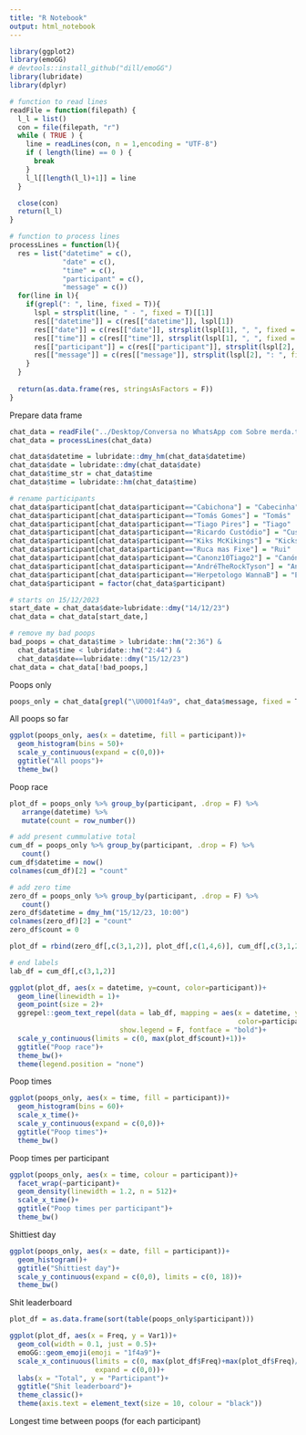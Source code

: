 ---
title: "R Notebook"
output: html_notebook
---



```{r}
library(ggplot2)
library(emoGG)
# devtools::install_github("dill/emoGG")
library(lubridate)
library(dplyr)
```



```{r}
# function to read lines
readFile = function(filepath) {
  l_l = list()
  con = file(filepath, "r")
  while ( TRUE ) {
    line = readLines(con, n = 1,encoding = "UTF-8")
    if ( length(line) == 0 ) {
      break
    }
    l_l[[length(l_l)+1]] = line
  }

  close(con)
  return(l_l)
}

# function to process lines
processLines = function(l){
  res = list("datetime" = c(),
             "date" = c(),
             "time" = c(),
             "participant" = c(),
             "message" = c())
  for(line in l){
    if(grepl(": ", line, fixed = T)){
      lspl = strsplit(line, " - ", fixed = T)[[1]]
      res[["datetime"]] = c(res[["datetime"]], lspl[1])
      res[["date"]] = c(res[["date"]], strsplit(lspl[1], ", ", fixed = T)[[1]][1])
      res[["time"]] = c(res[["time"]], strsplit(lspl[1], ", ", fixed = T)[[1]][2])
      res[["participant"]] = c(res[["participant"]], strsplit(lspl[2], ": ", fixed = T)[[1]][1])
      res[["message"]] = c(res[["message"]], strsplit(lspl[2], ": ", fixed = T)[[1]][2])
    }
  }
  
  return(as.data.frame(res, stringsAsFactors = F))
}
```

Prepare data frame

```{r}
chat_data = readFile("../Desktop/Conversa no WhatsApp com Sobre merda.txt")
chat_data = processLines(chat_data)

chat_data$datetime = lubridate::dmy_hm(chat_data$datetime)
chat_data$date = lubridate::dmy(chat_data$date)
chat_data$time_str = chat_data$time
chat_data$time = lubridate::hm(chat_data$time)

# rename participants
chat_data$participant[chat_data$participant=="Cabichona"] = "Cabecinha"
chat_data$participant[chat_data$participant=="Tomás Gomes"] = "Tomás"
chat_data$participant[chat_data$participant=="Tiago Pires"] = "Tiago"
chat_data$participant[chat_data$participant=="Ricardo Custódio"] = "Custódio"
chat_data$participant[chat_data$participant=="Kiks McKikings"] = "Kicks"
chat_data$participant[chat_data$participant=="Ruca mas Fixe"] = "Rui"
chat_data$participant[chat_data$participant=="Canonz10Tiago2"] = "Canónico"
chat_data$participant[chat_data$participant=="AndréTheRockTyson"] = "André"
chat_data$participant[chat_data$participant=="Herpetologo WannaB"] = "Escudeiro"
chat_data$participant = factor(chat_data$participant)

# starts on 15/12/2023
start_date = chat_data$date>lubridate::dmy("14/12/23")
chat_data = chat_data[start_date,]

# remove my bad poops
bad_poops = chat_data$time > lubridate::hm("2:36") & 
  chat_data$time < lubridate::hm("2:44") & 
  chat_data$date==lubridate::dmy("15/12/23")
chat_data = chat_data[!bad_poops,]
```

Poops only

```{r}
poops_only = chat_data[grepl("\U0001f4a9", chat_data$message, fixed = T),]
```

All poops so far

```{r}
ggplot(poops_only, aes(x = datetime, fill = participant))+
  geom_histogram(bins = 50)+
  scale_y_continuous(expand = c(0,0))+
  ggtitle("All poops")+
  theme_bw()
```

Poop race

```{r}
plot_df = poops_only %>% group_by(participant, .drop = F) %>% 
   arrange(datetime) %>% 
   mutate(count = row_number())

# add present cummulative total
cum_df = poops_only %>% group_by(participant, .drop = F) %>% 
   count()
cum_df$datetime = now()
colnames(cum_df)[2] = "count"

# add zero time
zero_df = poops_only %>% group_by(participant, .drop = F) %>% 
   count()
zero_df$datetime = dmy_hm("15/12/23, 10:00")
colnames(zero_df)[2] = "count"
zero_df$count = 0

plot_df = rbind(zero_df[,c(3,1,2)], plot_df[,c(1,4,6)], cum_df[,c(3,1,2)])

# end labels
lab_df = cum_df[,c(3,1,2)]

ggplot(plot_df, aes(x = datetime, y=count, color=participant))+
  geom_line(linewidth = 1)+
  geom_point(size = 2)+
  ggrepel::geom_text_repel(data = lab_df, mapping = aes(x = datetime, y=count, 
                                                        color=participant, label = participant), 
                           show.legend = F, fontface = "bold")+
  scale_y_continuous(limits = c(0, max(plot_df$count)+1))+
  ggtitle("Poop race")+
  theme_bw()+
  theme(legend.position = "none")

```

Poop times

```{r}
ggplot(poops_only, aes(x = time, fill = participant))+
  geom_histogram(bins = 60)+
  scale_x_time()+
  scale_y_continuous(expand = c(0,0))+
  ggtitle("Poop times")+
  theme_bw()
```

Poop times per participant

```{r}
ggplot(poops_only, aes(x = time, colour = participant))+
  facet_wrap(~participant)+
  geom_density(linewidth = 1.2, n = 512)+
  scale_x_time()+
  ggtitle("Poop times per participant")+
  theme_bw()
```

Shittiest day

```{r}
ggplot(poops_only, aes(x = date, fill = participant))+
  geom_histogram()+
  ggtitle("Shittiest day")+
  scale_y_continuous(expand = c(0,0), limits = c(0, 18))+
  theme_bw()
```

Shit leaderboard

```{r}
plot_df = as.data.frame(sort(table(poops_only$participant)))

ggplot(plot_df, aes(x = Freq, y = Var1))+
  geom_col(width = 0.1, just = 0.5)+
  emoGG::geom_emoji(emoji = "1f4a9")+
  scale_x_continuous(limits = c(0, max(plot_df$Freq)+max(plot_df$Freq)/10), 
                     expand = c(0,0))+
  labs(x = "Total", y = "Participant")+
  ggtitle("Shit leaderboard")+
  theme_classic()+
  theme(axis.text = element_text(size = 10, colour = "black"))
```

Longest time between poops (for each participant)

```{r}

```


